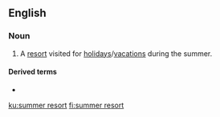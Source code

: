 ==English==

===Noun===
{{en-noun}}

# A [[resort]] visited for [[holiday]]s/[[vacation]]s during the summer.

====Derived terms====
* {{l|en|summer resorter}}

[[ku:summer resort]]
[[fi:summer resort]]
